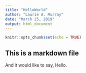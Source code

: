 ```yaml
---
title: "HelloWorld"
author: "Laurie A. Murray"
date: "March 25, 2019"
output: html_document
---
```


```r
knitr::opts_chunk$set(echo = TRUE)
```

## This is a markdown file

And it would like to say, Hello.
